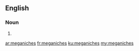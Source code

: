 ==English==

===Noun===
{{head|en|plural}}

# {{plural of|meganiche|lang=en}}

[[ar:meganiches]]
[[fr:meganiches]]
[[ku:meganiches]]
[[my:meganiches]]